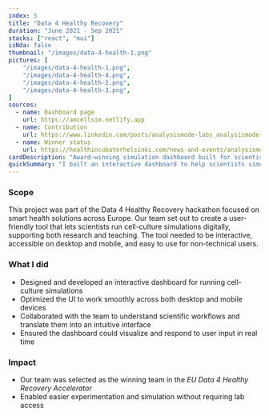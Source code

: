 ```yaml
---
index: 5
title: "Data 4 Healthy Recovery"
duration: "June 2021 - Sep 2021"
stacks: ["react", "mui"]
isNda: false
thumbnail: "/images/data-4-health-1.png"
pictures: [
    "/images/data-4-health-1.png",
    "/images/data-4-health-4.png",
    "/images/data-4-health-2.png",
    "/images/data-4-health-3.png",
]
sources:
  - name: Dashboard page
    url: https://amcellsim.netlify.app
  - name: Contribution
    url: https://www.linkedin.com/posts/analysismode-labs_analysismode-speeds-up-scientific-discovery-activity-6851868916659056641-AdDm
  - name: Winner status
    url: https://healthincubatorhelsinki.com/news-and-events/analysismode
cardDescription: "Award-winning simulation dashboard built for scientists that is fast, interactive, and mobile-friendly."
quickSummary: "I built an interactive dashboard to help scientists simulate cell cultures digitally—right from their laptop or phone. Our solution won first place at the EU's Data 4 Healthy Recovery Accelerator."
---
```

### Scope

This project was part of the Data 4 Healthy Recovery hackathon focused on smart health solutions across Europe. Our team set out to create a user-friendly tool that lets scientists run cell-culture simulations digitally, supporting both research and teaching. The tool needed to be interactive, accessible on desktop and mobile, and easy to use for non-technical users.

### What I did

- Designed and developed an interactive dashboard for running cell-culture simulations
- Optimized the UI to work smoothly across both desktop and mobile devices
- Collaborated with the team to understand scientific workflows and translate them into an intuitive interface
- Ensured the dashboard could visualize and respond to user input in real time

### Impact

- Our team was selected as the winning team in the _EU Data 4 Healthy Recovery Accelerator_
- Enabled easier experimentation and simulation without requiring lab access
